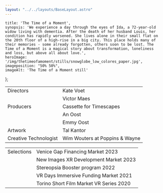```yaml
---
layout: "../../layouts/BaseLayout.astro"
---
```

    title: 'The Time of a Moment',
    synopsis: 'We experience a day through the eyes of Ida, a 72-year-old widow living with dementia. After the death of her husband Louis, her condition has rapidly worsened. She lives alone in their small flat on the 20th floor of a high-rise in a big city. This place holds many of their memories - some already forgotten, others soon to be lost. The Time of a Moment is a magical story about transformation, loneliness and loss, but above all about love.',
    heroImage: '/img/thetimeofamoment/stills/snowglobe_low_colores_paper.jpg',
    imageposition: "50% 50%",
    imageAlt: 'The Time of a Moment still'
};

<ProjectHero title={meta.title} synopsis={meta.synopsis} heroImage={meta.heroImage} alt={meta.imageAlt} imageposition={meta.imageposition} />

<ContentPicture image="/img/thetimeofamoment/stills/fishbowl_1.jpg" alt={meta.imageAlt} />

<section class="hero " >
    <div class="hero-content">           
        <table class="table-auto border-separate border-spacing-x-3 text-base-200 ">
            <tbody>
                <tr>
                    <td class="text-right font-light">Directors</td>
                    <td class="text-left font-bold">Kate Voet</td>
                </tr>
                <tr>
                    <td class="text-right font-light"></td>
                    <td class="text-left font-bold">Victor Maes</td>
                </tr>
                <tr>
                    <td class="text-right font-light">Producers</td>
                    <td class="text-left font-bold">Cassette for Timescapes</td>
                </tr>
                <tr>
                    <td class="text-right font-light"></td>
                    <td class="text-left font-bold">An Oost</td>
                </tr>
                <tr>
                    <td class="text-right font-light"></td>
                    <td class="text-left font-bold">Emmy Oost</td>
                </tr>
                <tr>
                    <td class="text-right font-light">Artwork</td>
                    <td class="text-left font-bold">Tal Kantor</td>
                </tr>
                <tr>
                    <td class="text-right font-light">Creative Technologist</td>
                    <td class="text-left font-bold">Wim Wouters at Poppins & Wayne</td>
                </tr>
            </tbody>
        </table>
    </div>  
</section>

<section class="hero" >
    <div class="hero-content ">           
        <table class="table-auto border-separate border-spacing-x-3 text-base-200">
            <tbody>
                <tr>
                    <td class="text-right font-bold">Selections</td>                    
                    <td class="text-left font-light">Venice Gap Financing Market 2023 </td>
                </tr>
                <tr>
                    <td class="text-right font-bold"></td>                    
                    <td class="text-left font-light">New Images XR Development Market 2023</td>
                </tr>
                <tr>
                    <td class="text-right font-bold "></td>
                    <td class="text-left font-light">Stereopsia Booster program 2022</td>
                </tr>
                <tr>
                    <td class="text-right font-bold "></td>
                    <td class="text-left font-light">VR Days Immersive Funding Market 2021</td>
                </tr>
                <tr>
                    <td class="text-right font-bold "></td>
                    <td class="text-left font-light">Torino Short Film Market VR Series 2020</td>
                </tr>
            </tbody>
        </table>
    </div>  
</section>

<ContentPicture image="/img/thetimeofamoment/stills/LivingRoom_END_color_2.jpg" alt={meta.imageAlt} />